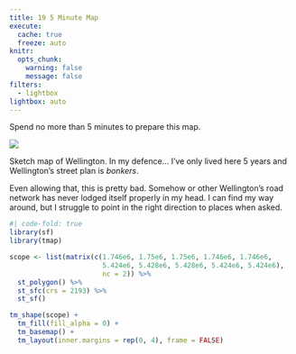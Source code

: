 ```yaml
---
title: 19 5 Minute Map
execute: 
  cache: true
  freeze: auto
knitr:
  opts_chunk: 
    warning: false
    message: false
filters:
  - lightbox
lightbox: auto
---
```


Spend no more than 5 minutes to prepare this map.

![](19-5-minute-map.jpg)

Sketch map of Wellington. In my defence... I've only lived here 5 years and Wellington's street plan is _bonkers_. 

Even allowing that, this is pretty bad. Somehow or other Wellington's road network has never lodged itself properly in my head. I can find my way around, but I struggle to point in the right direction to places when asked.

```r
#| code-fold: true
library(sf)
library(tmap)

scope <- list(matrix(c(1.746e6, 1.75e6, 1.75e6, 1.746e6, 1.746e6,
                       5.424e6, 5.428e6, 5.428e6, 5.424e6, 5.424e6), 
                       nc = 2)) %>%
  st_polygon() %>%
  st_sfc(crs = 2193) %>%
  st_sf()

tm_shape(scope) +
  tm_fill(fill_alpha = 0) + 
  tm_basemap() +
  tm_layout(inner.margins = rep(0, 4), frame = FALSE)
```
